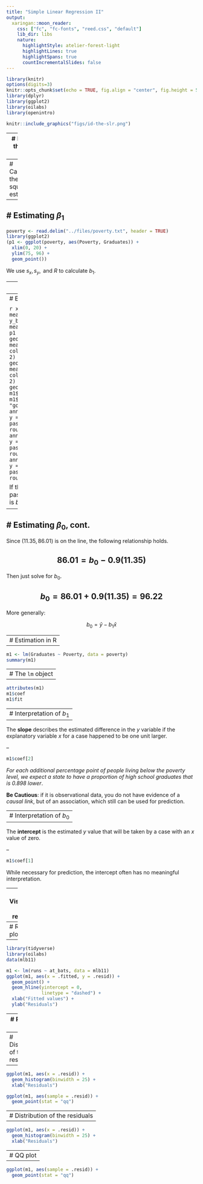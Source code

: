 ```yaml
---
title: "Simple Linear Regression II"
output:
  xaringan::moon_reader:
    css: ["fc", "fc-fonts", "reed.css", "default"]
    lib_dir: libs
    nature:
      highlightStyle: atelier-forest-light
      highlightLines: true
      highlightSpans: true
      countIncrementalSlides: false
---
```


```r
library(knitr)
options(digits=3)
knitr::opts_chunk$set(echo = TRUE, fig.align = "center", fig.height = 5.5, fig.width = 9)
library(dplyr)
library(ggplot2)
library(oilabs)
library(openintro)
```


```r
knitr::include_graphics("figs/id-the-slr.png")
```


---
# Finding the best line


---
# Calculating the least-squares estimates

---
# Estimating $\beta_1$
--

```r
poverty <- read.delim("../files/poverty.txt", header = TRUE)
library(ggplot2)
(p1 <- ggplot(poverty, aes(Poverty, Graduates)) + 
  xlim(0, 20) +
  ylim(75, 96) +
  geom_point())
```

We use $s_x, s_y, \textrm{ and } R$ to calculate $b_1$.

---
# Estimating $\beta_1$

```r
m1 <- lm(Graduates ~ Poverty, data = poverty)
(p2 <- p1 + 
   geom_abline(intercept = 93, slope = m1$coef[2], col = "goldenrod") +
   annotate("text", x = 3, y = 87, label = paste("slope = ", round(m1$coef[2], 2))))
```

We use $s_x, s_y, \textrm{ and } R$ to calculate $b_1$.

---
# Estimating $\beta_0$

```r
x_bar <- mean(poverty$Poverty)
y_bar <- mean(poverty$Graduates)
p1 + 
  geom_vline(xintercept = mean(poverty$Poverty), 
                col = "steelblue",
                lty = 2) +
  geom_hline(yintercept = mean(poverty$Graduates), 
                col = "steelblue",
                lty = 2) + 
  geom_abline(intercept = m1$coef[1], slope = m1$coef[2], col = "goldenrod") +
  annotate("text", x = 3, y = 91, label = paste("slope = ", round(m1$coef[2], 2))) +
  annotate("text", x = 14, y = 96, label = paste("x-bar = ", round(x_bar, 2))) +
  annotate("text", x = 19, y = 85, label = paste("y-bar = ", round(y_bar, 2)))
```

If the line of best fit *must* pass through $(\bar{x}, \bar{y})$, what is $b_0$?

---
# Estimating $\beta_0$, cont.
--

Since $(11.35, 86.01)$ is on the line, the following relationship holds.

$$ 86.01 = b_0 - 0.9 (11.35) $$
--

Then just solve for $b_0$.

$$ b_0 = 86.01 + 0.9 (11.35) = 96.22$$
--

More generally:

$$ b_0 = \bar{y} - b_1 \bar{x} $$

---
# Estimation in R
--

```r
m1 <- lm(Graduates ~ Poverty, data = poverty)
summary(m1)
```


---
# The `lm` object
--

```r
attributes(m1)
m1$coef
m1$fit
```


---
# Interpretation of $b_1$
--

The **slope** describes the estimated difference in the $y$ variable if the explanatory
variable $x$ for a case happened to be one unit larger.

--

```r
m1$coef[2]
```

*For each additional percentage point of people living below the poverty level,
we expect a state to have a proportion of high school graduates that is 0.898
lower*.

**Be Cautious**: if it is observational data, you do not have evidence of a 
*causal link*, but of an association, which still can be used for prediction.


---
# Interpretation of $b_0$
--

The **intercept** is the estimated $y$ value that will be taken by a case with 
an $x$ value of zero.

--

```r
m1$coef[1]
```

While necessary for prediction, the intercept often has no meaningful interpretation.

---
# Visualizing the residuals

---
# Residual plot
--

```r
library(tidyverse)
library(oilabs)
data(mlb11)
```

```r
m1 <- lm(runs ~ at_bats, data = mlb11)
ggplot(m1, aes(x = .fitted, y = .resid)) +
  geom_point() +
  geom_hline(yintercept = 0,
             linetype = "dashed") +
  xlab("Fitted values") +
  ylab("Residuals")
```

---
# Residual plot

```r
m1 <- lm(runs ~ at_bats, data = mlb11)
ggplot(m1, aes(x = .fitted, y = .resid)) +
  geom_point() +
  geom_hline(yintercept = 0, linetype = "dashed") +
  xlab("Fitted values") +
  ylab("Residuals")
```

---
# Distribution of the residuals
--

```r
ggplot(m1, aes(x = .resid)) +
  geom_histogram(binwidth = 25) +
  xlab("Residuals")

ggplot(m1, aes(sample = .resid)) +
  geom_point(stat = "qq")
```

---
# Distribution of the residuals
--

```r
ggplot(m1, aes(x = .resid)) +
  geom_histogram(binwidth = 25) +
  xlab("Residuals")
```

---
# QQ plot
--

```r
ggplot(m1, aes(sample = .resid)) +
  geom_point(stat = "qq")
```